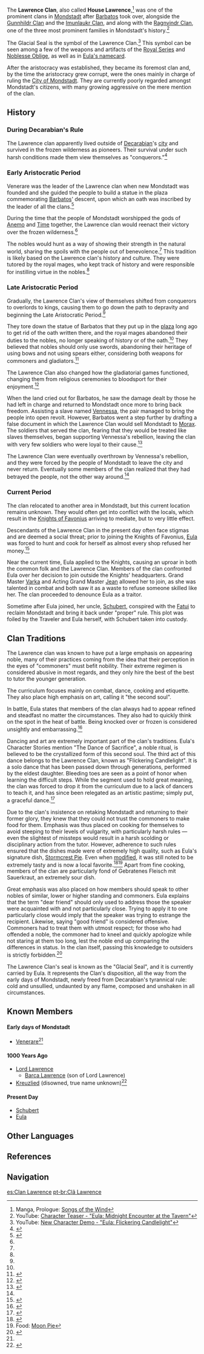 {{Terminology Infobox
|title        = 
|image        = Lawrence Clan.png
|type         = Families
|type2        = Mondstadt Clans
}}
{{Quote|On the road bound to our exile, I watched my father sigh with grief; at the betrayal of the people, at the end of a glorious era, at the final chapter of history. [...] Only years later did I realize: it was we, the Lawrence clan, who had betrayed, who had ended a glorious era, and who had closed the history books. Only now was Mondstadt as it always should have been.|An exiled Lawrence Clan noble<ref name="Royal Bow">{{Ref/Weapon|Royal Bow}}</ref>}}
The '''Lawrence Clan''', also called '''House Lawrence''',<ref>Manga, Prologue: [https://genshin.hoyoverse.com/en/manga/detail/71?mute=1 Songs of the Wind]</ref> was one of the prominent clans in [[Mondstadt]] after [[Barbatos]] took over, alongside the [[Gunnhildr Clan]] and the [[Imunlaukr Clan]], and along with the [[Ragnvindr Family|Ragnvindr Clan]], one of the three most prominent families in Mondstadt's history.<ref>YouTube: [https://youtu.be/fFHfbH8UrFE Character Teaser - "Eula: Midnight Encounter at the Tavern"]</ref>

The Glacial Seal is the symbol of the Lawrence Clan.<ref>YouTube: [https://youtu.be/Go7SeJ-yOL4 New Character Demo - "Eula: Flickering Candlelight"]</ref> This symbol can be seen among a few of the weapons and artifacts of the [[Royal Series]] and [[Noblesse Oblige]], as well as in [[Eula: Ice-Sealed|Eula's namecard]].

After the aristocracy was established, they became its foremost clan and, by the time the aristocracy grew corrupt, were the ones mainly in charge of ruling the [[City of Mondstadt]]. They are currently poorly regarded amongst Mondstadt's citizens, with many growing aggressive on the mere mention of the clan.

==History==
===During Decarabian's Rule===
The Lawrence clan apparently lived outside of [[Decarabian]]'s [[Stormterror's Lair|city]] and survived in the frozen wilderness as pioneers. Their survival under such harsh conditions made them view themselves as "conquerors."<ref name="Sac Bow">{{Ref/Weapon|Sacrificial Bow}}</ref>

===Early Aristocratic Period===
{{See also|Mondstadt Aristocracy}}
Venerare was the leader of the Lawrence clan when new Mondstadt was founded and she guided the people to build a statue in the plaza commemorating [[Barbatos]]' descent, upon which an oath was inscribed by the leader of all the clans.<ref name="Royal Grim">{{Ref/Weapon|Royal Grimoire|Lore}}</ref>

During the time that the people of Mondstadt worshipped the gods of [[Anemo]] and [[God of Time|Time]] together, the Lawrence clan would reenact their victory over the frozen wilderness.<ref name="Sac Bow"/>

The nobles would hunt as a way of showing their strength in the natural world, sharing the spoils with the people out of benevolence.<ref name="Royal Bow" /> This tradition is likely based on the Lawrence clan's history and culture. They were tutored by the royal mages, who kept track of history and were responsible for instilling virtue in the nobles.<ref name="Royal Grim"/>

===Late Aristocratic Period===
Gradually, the Lawrence Clan's view of themselves shifted from conquerors to overlords to kings, causing them to go down the path to depravity and beginning the Late Aristocratic Period.<ref name="Sac Bow"/>

They tore down the statue of Barbatos that they put up in the [[City of Mondstadt#Anemo God Statue Plaza|plaza]] long ago to get rid of the oath written there, and the royal mages abandoned their duties to the nobles, no longer speaking of history or of the oath.<ref name="Royal Grim"/> They believed that nobles should only use swords, abandoning their heritage of using bows and not using spears either, considering both weapons for commoners and gladiators.<ref>{{Ref/Weapon|Royal Spear}}</ref>

The Lawrence Clan also changed how the gladiatorial games functioned, changing them from religious ceremonies to bloodsport for their enjoyment.<ref>{{Ref/Weapon|Royal Greatsword}}</ref>

When the land cried out for Barbatos, he saw the damage dealt by those he had left in charge and returned to Mondstadt once more to bring back freedom. Assisting a slave named [[Vennessa]], the pair managed to bring the people into open revolt. However, Barbatos went a step further by drafting a false document in which the Lawrence Clan would sell Mondstadt to [[Morax]]. The soldiers that served the clan, fearing that they would be treated like slaves themselves, began supporting Vennessa's rebellion, leaving the clan with very few soldiers who were loyal to their cause.<ref>{{Ref/CS|Venti|Where The Wind Doth Not Blow}}</ref>

The Lawrence Clan were eventually overthrown by Vennessa's rebellion, and they were forced by the people of Mondstadt to leave the city and never return. Eventually some members of the clan realized that they had betrayed the people, not the other way around.<ref name="Royal Bow"/>

===Current Period===
The clan relocated to another area in Mondstadt, but this current location remains unknown. They would often get into conflict with the locals, which result in the [[Knights of Favonius]] arriving to mediate, but to very little effect.

Descendants of the Lawrence Clan in the present day often face stigmas and are deemed a social threat; prior to joining the Knights of Favonius, [[Eula]] was forced to hunt and cook for herself as almost every shop refused her money.<ref>{{Ref/VO|Eula|More About Eula: I}}</ref>

Near the current time, Eula applied to the Knights, causing an uproar in both the common folk and the Lawrence Clan. Members of the clan confronted Eula over her decision to join outside the Knights' headquarters. Grand Master [[Varka]] and Acting Grand Master [[Jean]] allowed her to join, as she was talented in combat and both saw it as a waste to refuse someone skilled like her. The clan proceeded to denounce Eula as a traitor.

Sometime after Eula joined, her uncle, [[Schubert]], conspired with the [[Fatui]] to reclaim Mondstadt and bring it back under "proper" rule. This plot was foiled by the Traveler and Eula herself, with Schubert taken into custody.

==Clan Traditions==
The Lawrence clan was known to have put a large emphasis on appearing noble, many of their practices coming from the idea that their perception in the eyes of "commoners" must befit nobility. Their extreme regimen is considered abusive in most regards, and they only hire the best of the best to tutor the younger generation.

The curriculum focuses mainly on combat, dance, cooking and etiquette. They also place high emphasis on art, calling it "the second soul".

In battle, Eula states that members of the clan always had to appear refined and steadfast no matter the circumstances. They also had to quickly think on the spot in the heat of battle. Being knocked over or frozen is considered unsightly and embarrassing.<ref>{{Ref/Quest|Speech and Etiquette}}</ref>

Dancing and art are extremely important part of the clan's traditions. Eula's Character Stories mention "The Dance of Sacrifice", a noble ritual, is believed to be the crystallized form of this second soul. The third act of this dance belongs to the Lawrence Clan, known as "Flickering Candlelight". It is a solo dance that has been passed down through generations, performed by the eldest daughter. Bleeding toes are seen as a point of honor when learning the difficult steps. While the segment used to hold great meaning, the clan was forced to drop it from the curriculum due to a lack of dancers to teach it, and has since been relegated as an artistic pastime; simply put, a graceful dance.<ref>{{Ref/CS|Eula|5}}</ref>

Due to the clan's insistence on retaking Mondstadt and returning to their former glory, they knew that they could not trust the commoners to make food for them. Emphasis was thus placed on cooking for themselves to avoid steeping to their levels of vulgarity, with particularly harsh rules &mdash; even the slightest of missteps would result in a harsh scolding or disciplinary action from the tutor. However, adherence to such rules ensured that the dishes made were of extremely high quality, such as Eula's signature dish, [[Stormcrest Pie]]. Even when [[Moon Pie|modified]], it was still noted to be extremely tasty and is now a local favorite.<ref>{{Ref/CS|Eula|4}}</ref><ref> Food: [[Moon Pie]]</ref> Apart from fine cooking, members of the clan are particularly fond of Gebratenes Fleisch mit Sauerkraut, an extremely sour dish.

Great emphasis was also placed on how members should speak to other nobles of similar, lower or higher standing and commoners. Eula explains that the term "dear friend" should only used to address those the speaker were acquainted with and not particularly close. Trying to apply it to one particularly close would imply that the speaker was trying to estrange the recipient. Likewise, saying "good friend" is considered offensive. Commoners had to treat them with utmost respect; for those who had offended a noble, the commoner had to kneel and quickly apologize while not staring at them too long, lest the noble end up comparing the differences in status. In the clan itself, passing this knowledge to outsiders is strictly forbidden.<ref>{{Ref/Quest|Through the Motions, to the Heart}}</ref>

The Lawrence Clan's seal is known as the "Glacial Seal", and it is currently carried by Eula. It represents the Clan's disposition, all the way from the early days of Mondstadt, newly freed from Decarabian's tyrannical rule: cold and unsullied, undaunted by any flame, composed and unshaken in all circumstances.

==Known Members==
====Early days of Mondstadt====
* [[Venerare]]<ref name="Royal Grim"/>

====1000 Years Ago====
* [[Lord Lawrence]]
** [[Barca Lawrence]] (son of Lord Lawrence)
* [[Kreuzlied]] (disowned, true name unknown)<ref>{{Ref/Weapon|The Bell|Lore}}</ref>

====Present Day====
* [[Schubert]]
* [[Eula]]

==Other Languages==
{{Other Languages
|en       = Lawrence Clan
|zhs      = 劳伦斯家族
|zhs_rm   = Láolúnsī-jiāzú
|zht      = 勞倫斯家族
|zht_rm   = Láolúnsī-jiāzú
|zh_tl    = Lawrence Family
|ja       = ローレンス家
|ja_rm    = Roorensu-ke<ref>{{Ref/VO|Venti|About Eula|ja}}</ref>
|ja_tl    = House Lawrence
|ko       = 로렌스 {{tt|가문|家門}}
|ko_rm    = Rorenseu Gamun
|ko_tl    = Lawrence Family
|es       = Familia Lawrence
|es_tl    = Lawrence Family
|fr       = Clan Lawrence
|fr_tl    = Lawrence Clan
|ru       = Клан Лоуренс
|ru_tl    = Lawrence Clan
|th       = ตระกูล Lawrence
|th_rm    = Trakun Lawrence
|th_tl    = Lawrence Clan
|vi       = {{tt|Gia Tộc|家族}} Lawrence<!--also "Nhà Lawrence"-->
|vi_tl    = Lawrence Clan
|de       = Lawrence-Klan
|de_tl    = Lawrence Clan
|id       = Klan Lawrence
|id_tl    = Lawrence Clan
|pt       = Clã Lawrence
|pt_tl    = Lawrence Clan
}}

==References==
{{Reflist|2}}

==Navigation==
{{Faction Navbox}}

[[es:Clan Lawrence]]
[[pt-br:Clã Lawrence]]
